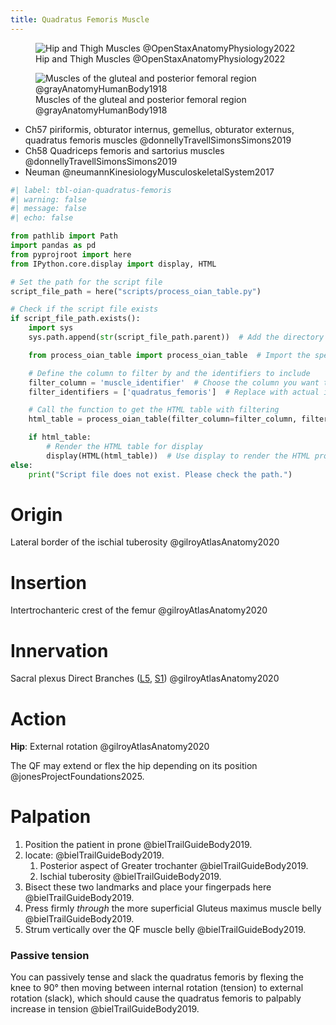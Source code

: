 ```yaml
---
title: Quadratus Femoris Muscle
---
```


![Hip and Thigh Muscles @OpenStaxAnatomyPhysiology2022](/The Archive/Images/OpenStax Anatomy and Physiology 2e/fig11.29 Hip and Thigh Muscles.jpeg){#fig-openstax-fig11.29}

![Muscles of the gluteal and posterior femoral region @grayAnatomyHumanBody1918](/The Archive/Images/Gray anatomy 1918 images/Myology/image434 Muscles of the gluteal and posterior femoral regions.gif){#fig-gray1918-image434}

::: {.callout title="Reading list"}

- Ch57 piriformis, obturator internus, gemellus, obturator externus, quadratus femoris muscles @donnellyTravellSimonsSimons2019
- Ch58 Quadriceps femoris and sartorius muscles @donnellyTravellSimonsSimons2019
- Neuman @neumannKinesiologyMusculoskeletalSystem2017

:::

```python
#| label: tbl-oian-quadratus-femoris
#| warning: false
#| message: false
#| echo: false

from pathlib import Path
import pandas as pd
from pyprojroot import here
from IPython.core.display import display, HTML

# Set the path for the script file
script_file_path = here("scripts/process_oian_table.py")

# Check if the script file exists
if script_file_path.exists():
    import sys
    sys.path.append(str(script_file_path.parent))  # Add the directory of the script to the system path

    from process_oian_table import process_oian_table  # Import the specific function

    # Define the column to filter by and the identifiers to include
    filter_column = 'muscle_identifier'  # Choose the column you want to filter by
    filter_identifiers = ['quadratus_femoris']  # Replace with actual identifiers you want to include

    # Call the function to get the HTML table with filtering
    html_table = process_oian_table(filter_column=filter_column, filter_identifiers=filter_identifiers)

    if html_table:
        # Render the HTML table for display
        display(HTML(html_table))  # Use display to render the HTML properly
else:
    print("Script file does not exist. Please check the path.")

```

# Origin {#origin}

Lateral border of the ischial tuberosity @gilroyAtlasAnatomy2020

# Insertion {#insertion}

Intertrochanteric crest of the femur @gilroyAtlasAnatomy2020

# Innervation {#innervation}

Sacral plexus Direct Branches ([L5]({{< var ref-nerve-root.l5 >}}), [S1]({{< var ref-nerve-root.s1 >}})) @gilroyAtlasAnatomy2020

# Action {#action}

**Hip**: External rotation @gilroyAtlasAnatomy2020


::: {.callout-note}
The QF may extend or flex the hip depending on its position @jonesProjectFoundations2025.
:::


# Palpation

1. Position the patient in prone @bielTrailGuideBody2019.
1. locate: @bielTrailGuideBody2019.
    1. Posterior aspect of Greater trochanter @bielTrailGuideBody2019.
    1. Ischial tuberosity @bielTrailGuideBody2019.
1. Bisect these two landmarks and place your fingerpads here @bielTrailGuideBody2019.
1. Press firmly *through* the more superficial Gluteus maximus muscle belly @bielTrailGuideBody2019.
1. Strum vertically over the QF muscle belly @bielTrailGuideBody2019.

:::{layout-ncol="2"}

### Passive tension
You can passively tense and slack the quadratus femoris by flexing the knee to 90&deg; then moving between internal rotation (tension) to external rotation (slack), which should cause the quadratus femoris to palpably increase in tension @bielTrailGuideBody2019.

:::